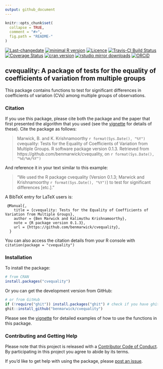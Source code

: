 ```yaml
---
output: github_document
---
```


<!-- README.md is generated from README.Rmd. Please edit that file -->

```r
knitr::opts_chunk$set(
  collapse = TRUE,
  comment = "#>",
  fig.path = "README-"
)
```
[![Last-changedate](https://img.shields.io/badge/last%20change-`r gsub('-', '--', Sys.Date())`-brightgreen.svg)](https://github.com/benmarwick/cvequality/commits/master) 
[![minimal R version](https://img.shields.io/badge/R%3E%3D-`r as.character(getRversion())`-brightgreen.svg)](https://cran.r-project.org/)
[![Licence](https://img.shields.io/github/license/mashape/apistatus.svg)](http://choosealicense.com/licenses/mit/) 
[![Travis-CI Build Status](https://travis-ci.org/benmarwick/cvequality.svg?branch=master)](https://travis-ci.org/benmarwick/cvequality)
[![Coverage Status](https://img.shields.io/codecov/c/github/benmarwick/cvequality/master.svg)](https://codecov.io/github/benmarwick/cvequality?branch=master) 
[![cran version](http://www.r-pkg.org/badges/version/cvequality)](https://cran.r-project.org/package=cvequality) 
[![rstudio mirror downloads](http://cranlogs.r-pkg.org/badges/cvequality)](https://cran.r-project.org/package=cvequality)
[![ORCiD](https://img.shields.io/badge/ORCiD-0000--0001--7879--4531-green.svg)](http://orcid.org/0000-0001-7879-4531) 

## cvequality: A package of tests for the equality of coefficients of variation from multiple groups

This package contains functions to test for significant differences in coefficients of variation (CVs) among multiple groups of observations. 

### Citation

If you use this package, please cite both the package and the paper that first presented the algorithm that you used (see the [vignette](https://cran.r-project.org/web/packages/cvequality/vignettes/how_to_test_CVs.html) for details of these). Cite the package as follows:

> Marwick, B. and K. Krishnamoorthy `r format(Sys.Date(), "%Y")` cvequality: Tests for the Equality of Coefficients of Variation from Multiple Groups. R software package version 0.1.3. Retrieved from https://github.com/benmarwick/cvequality, on `r format(Sys.Date(), "%d/%m/%Y")`

And reference it in your text similar to this example:

> "We used the R package cvequality (Version 0.1.3; Marwick and Krishnamoorthy `r format(Sys.Date(), "%Y")`) to test for significant differences [etc.]."

A BibTeX entry for LaTeX users is:

```
 @Manual{,
    title = {cvequality: Tests for the Equality of Coefficients of Variation from Multiple Groups},
    author = {Ben Marwick and Kalimuthu Krishnamoorthy},
    note = {R package version 0.1.3},
    url = {https://github.com/benmarwick/cvequality},
  }
```

You can also access the citation details from your R console with `citation(package = "cvequality")`

### Installation

To install the package:

```r
# from CRAN
install.packages("cvequality")
```

Or you can get the development version from GitHub:

```r
# or from GitHub
if (!require("ghit")) install.packages("ghit") # check if you have ghit (to install pkgs from github), if not, it will be installed here
ghit::install_github("benmarwick/cvequality")
```

Please see the [vignette](https://cran.r-project.org/web/packages/cvequality/vignettes/how_to_test_CVs.html) for detailed examples of how to use the functions in this package. 

### Contributing and Getting Help

Please note that this project is released with a [Contributor Code of Conduct](CONDUCT.md). By participating in this project you agree to abide by its terms.

If you'd like to get help with using the package, please [post an issue](https://github.com/benmarwick/cvequality/issues/new).
